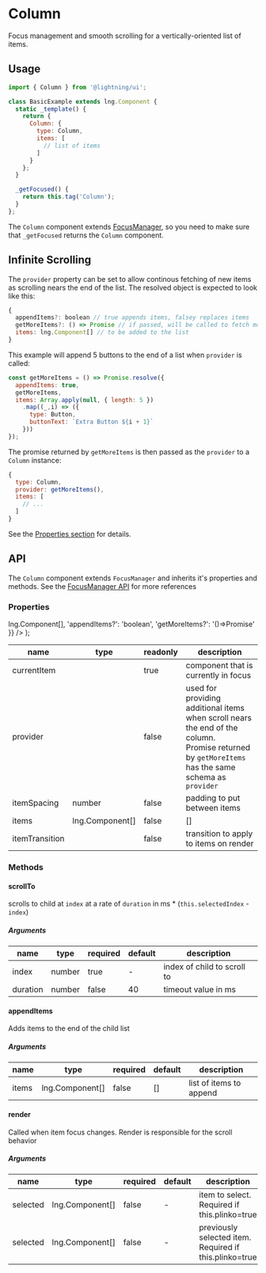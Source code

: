

# Column

Focus management and smooth scrolling for a vertically-oriented list of items.

## Usage

```js
import { Column } from '@lightning/ui';

class BasicExample extends lng.Component {
  static _template() {
    return {
      Column: {
        type: Column,
        items: [
          // list of items
        ]
      }
    };
  }

  _getFocused() {
    return this.tag('Column');
  }
};
```

The `Column` component extends [FocusManager][fm-docs], so you need to make sure that `_getFocused` returns the `Column` component.

<Canvas>
  <Story id="column--basic" />
</Canvas>

## Infinite Scrolling

The `provider` property can be set to allow continous fetching of new items as scrolling nears the end of the list. The resolved object is expected to look like this:

```js
{
  appendItems?: boolean // true appends items, falsey replaces items
  getMoreItems?: () => Promise // if passed, will be called to fetch more items
  items: lng.Component[] // to be added to the list
}
```

This example will append 5 buttons to the end of a list when `provider` is called:

```js
const getMoreItems = () => Promise.resolve({
  appendItems: true,
  getMoreItems,
  items: Array.apply(null, { length: 5 })
    .map((_,i) => ({
      type: Button, 
      buttonText: `Extra Button ${i + 1}`
    }))
});
```

The promise returned by `getMoreItems` is then passed as the `provider` to a `Column` instance:

```js
{
  type: Column,
  provider: getMoreItems(),
  items: [
    // ...
  ]
}
```

<Canvas>
  <Story id="column--provider" />
</Canvas>

See the [Properties section](#properties) for details. 

## API

The `Column` component extends `FocusManager` and inherits it's properties and methods. See the [FocusManager API][fm-api] for more references

### Properties

  <GenericType type="Promise">
    <ObjectFormat object={{
      items: <DocsLink id="lng.Component">lng.Component[]</DocsLink>,
      'appendItems?': 'boolean',
      'getMoreItems?': '()=>Promise'
    }} />
  </GenericType>
);

name|type|readonly|description
--|--|--|--
currentItem|<DocsLink id="lng.Component" />|true|component that is currently in focus 
provider|<ProviderType />|false|used for providing additional items when scroll nears the end of the column.<br />Promise returned by `getMoreItems` has the same schema as `provider`
itemSpacing|number|false|padding to put between items
items|<DocsLink id="lng.Component">lng.Component[]</DocsLink>|false|[]|components to list in the row
itemTransition|<DocsLink id="lng.Transition" />|false|transition to apply to items on render


### Methods

#### scrollTo

scrolls to child at `index` at a rate of `duration` in ms * (`this.selectedIndex` - `index`)

##### Arguments

name|type|required|default|description
--|--|--|--|--
index|number|true|-|index of child to scroll to
duration|number|false|40|timeout value in ms

#### appendItems

Adds items to the end of the child list

##### Arguments

name|type|required|default|description
--|--|--|--|--
items|<DocsLink id="lng.Component">lng.Component[]</DocsLink>|false|[]|list of items to append

#### render

Called when item focus changes. Render is responsible for the scroll behavior

##### Arguments

name|type|required|default|description
--|--|--|--|--
selected|<DocsLink id="lng.Component">lng.Component[]</DocsLink>|false|-|item to select. Required if this.plinko=true
selected|<DocsLink id="lng.Component">lng.Component[]</DocsLink>|false|-|previously selected item. Required if this.plinko=true

[fm-docs]: ?path=/docs/focusmanager--rows
[fm-api]: ?path=/docs/focusmanager--rows#api
